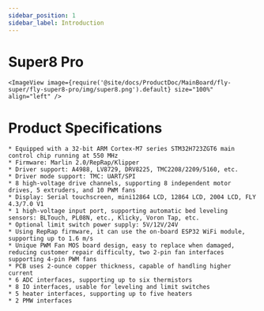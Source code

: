 ```yaml
---
sidebar_position: 1
sidebar_label: Introduction
---
```



# Super8 Pro

    
    <ImageView image={require('@site/docs/ProductDoc/MainBoard/fly-super/fly-super8-pro/img/super8.png').default} size="100%" align="left" />


# Product Specifications

    * Equipped with a 32-bit ARM Cortex-M7 series STM32H723ZGT6 main control chip running at 550 MHz
    * Firmware: Marlin 2.0/RepRap/Klipper
    * Driver support: A4988, LV8729, DRV8225, TMC2208/2209/5160, etc.
    * Driver mode support: TMC: UART/SPI
    * 8 high-voltage drive channels, supporting 8 independent motor drives, 5 extruders, and 10 PWM fans
    * Display: Serial touchscreen, mini12864 LCD, 12864 LCD, 2004 LCD, FLY 4.3/7.0 V1
    * 1 high-voltage input port, supporting automatic bed leveling sensors: BLTouch, PL08N, etc., Klicky, Voron Tap, etc.
    * Optional limit switch power supply: 5V/12V/24V
    * Using RepRap firmware, it can use the on-board ESP32 WiFi module, supporting up to 1.6 m/s
    * Unique PWM Fan MOS board design, easy to replace when damaged, reducing customer repair difficulty, two 2-pin fan interfaces supporting 4-pin PWM fans
    * PCB uses 2-ounce copper thickness, capable of handling higher current
    * 6 ADC interfaces, supporting up to six thermistors
    * 8 IO interfaces, usable for leveling and limit switches
    * 5 heater interfaces, supporting up to five heaters
    * 2 PMW interfaces